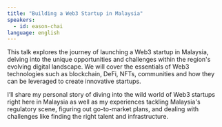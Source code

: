 ```yaml
---
title: "Building a Web3 Startup in Malaysia"
speakers:
  - id: eason-chai
language: english
---
```


This talk explores the journey of launching a Web3 startup in Malaysia, delving into the unique opportunities and challenges within the region's evolving digital landscape. We will cover the essentials of Web3 technologies such as blockchain, DeFi, NFTs, communities and how they can be leveraged to create innovative startups. 

I’ll share my personal story of diving into the wild world of Web3 startups right here in Malaysia as well as my experiences tackling Malaysia's regulatory scene, figuring out go-to-market plans, and dealing with challenges like finding the right talent and infrastructure.
